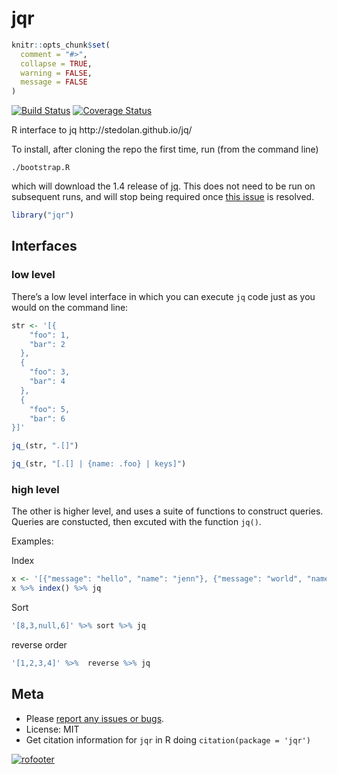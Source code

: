 jqr
=======

```r
knitr::opts_chunk$set(
  comment = "#>",
  collapse = TRUE,
  warning = FALSE, 
  message = FALSE
)
```

[![Build Status](https://travis-ci.org/ropensci/jqr.png?branch=master)](https://travis-ci.org/ropensci/jqr)
[![Coverage Status](https://coveralls.io/repos/ropensci/jqr/badge.svg?branch=master)](https://coveralls.io/r/ropensci/jqr?branch=master)

R interface to jq http://stedolan.github.io/jq/

To install, after cloning the repo the first time, run (from the command line)

```
./bootstrap.R
```

which will download the 1.4 release of [jq](http://stedolan.github.io/jq/).  This does not need to be run on subsequent runs, and will stop being required once [this issue](https://github.com/ropensci/jqr/issues/1) is resolved.

```r
library("jqr")
```

## Interfaces

### low level

There's a low level interface in which you can execute `jq` code just as you would on the command line:

```r
str <- '[{
    "foo": 1,
    "bar": 2
  },
  {
    "foo": 3,
    "bar": 4
  },
  {
    "foo": 5,
    "bar": 6
}]'
```

```r
jq_(str, ".[]")
```

```r
jq_(str, "[.[] | {name: .foo} | keys]")
```

### high level 

The other is higher level, and uses a suite of functions to construct queries. Queries are constucted, then excuted with the function `jq()`. 

Examples:

Index

```r
x <- '[{"message": "hello", "name": "jenn"}, {"message": "world", "name": "beth"}]'
x %>% index() %>% jq
```

Sort

```r
'[8,3,null,6]' %>% sort %>% jq
```

reverse order

```r
'[1,2,3,4]' %>%  reverse %>% jq
```

## Meta

* Please [report any issues or bugs](https://github.com/ropensci/jqr/issues).
* License: MIT
* Get citation information for `jqr` in R doing `citation(package = 'jqr')`

[![rofooter](http://ropensci.org/public_images/github_footer.png)](http://ropensci.org)
